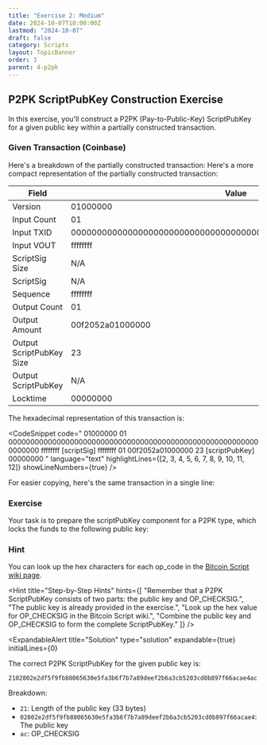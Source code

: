 ```yaml
---
title: "Exercise 2: Medium"
date: 2024-10-07T10:00:00Z
lastmod: "2024-10-07"
draft: false
category: Scripts
layout: TopicBanner
order: 3
parent: 4-p2pk
---
```


## P2PK ScriptPubKey Construction Exercise

In this exercise, you'll construct a P2PK (Pay-to-Public-Key) ScriptPubKey for a given public key within a partially constructed transaction.

### Given Transaction (Coinbase)

Here's a breakdown of the partially constructed transaction:
Here's a more compact representation of the partially constructed transaction:

| Field                    | Value                                                            |
| ------------------------ | ---------------------------------------------------------------- |
| Version                  | 01000000                                                         |
| Input Count              | 01                                                               |
| Input TXID               | 0000000000000000000000000000000000000000000000000000000000000000 |
| Input VOUT               | ffffffff                                                         |
| ScriptSig Size           | N/A                                                              |
| ScriptSig                | N/A                                                              |
| Sequence                 | ffffffff                                                         |
| Output Count             | 01                                                               |
| Output Amount            | 00f2052a01000000                                                 |
| Output ScriptPubKey Size | 23                                                               |
| Output ScriptPubKey      | N/A                                                              |
| Locktime                 | 00000000                                                         |

The hexadecimal representation of this transaction is:

<CodeSnippet
    code="
  01000000
  01
  0000000000000000000000000000000000000000000000000000000000000000
  ffffffff
  [scriptSig]
  ffffffff
  01
  00f2052a01000000
  23
  [scriptPubKey]
  00000000
  "
    language="text"
    highlightLines={[2, 3, 4, 5, 6, 7, 8, 9, 10, 11, 12]}
    showLineNumbers={true}
/>

For easier copying, here's the same transaction in a single line:

<CodeSnippet
    code="01000000010000000000000000000000000000000000000000000000000000000000000000ffffffff-[scriptSig]-ffffffff0100f2052a0100000023-[scriptPubKey]-00000000"
    language="text"
    showLineNumbers={true}
/>

### Exercise

Your task is to prepare the scriptPubKey component for a P2PK type, which locks the funds to the following public key:

<CodeSnippet
    code="public key: 02802e2df5f9fb88065630e5fa3b6f7b7a89deef2b6a3cb5203cd0b897f66acae4"
    language="text"
    showLineNumbers={true}
/>

### Hint

You can look up the hex characters for each op_code in the [Bitcoin Script wiki page](https://en.bitcoin.it/wiki/Script).

<Hint
    title="Step-by-Step Hints"
    hints={[
        "Remember that a P2PK ScriptPubKey consists of two parts: the public key and OP_CHECKSIG.",
        "The public key is already provided in the exercise.",
        "Look up the hex value for OP_CHECKSIG in the Bitcoin Script wiki.",
        "Combine the public key and OP_CHECKSIG to form the complete ScriptPubKey."
    ]}
/>

<ExpandableAlert
  title="Solution"
  type="solution"
  expandable={true}
  initialLines={0}
>

The correct P2PK ScriptPubKey for the given public key is:

```
2102802e2df5f9fb88065630e5fa3b6f7b7a89deef2b6a3cb5203cd0b897f66acae4ac
```

Breakdown:

-   `21`: Length of the public key (33 bytes)
-   `02802e2df5f9fb88065630e5fa3b6f7b7a89deef2b6a3cb5203cd0b897f66acae4`: The public key
-   `ac`: OP_CHECKSIG

</ExpandableAlert>
